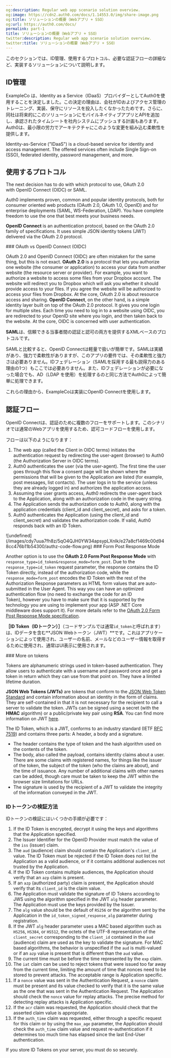 ```yaml
---
og:description: Regular web app scenario solution overview.
og:image: https://cdn2.auth0.com/docs/1.14553.0/img/share-image.png
og:title: ソリューションの概要（Webアプリ + SSO）
og:url: https://auth0.com/docs/
permalink: part-1
title: ソリューションの概要（Webアプリ + SSO）
twitter:description: Regular web app scenario solution overview.
twitter:title: ソリューションの概要（Webアプリ + SSO）
---
```


このセクションでは、ID管理、使用するプロトコル、必要な認証フローの詳細など、実装するソリューションについて説明します。

## ID管理

ExampleCo は、Identity as a Service（IDaaS）プロバイダーとしてAuth0を使用することを決定しました。この決定の理由は、会社がIDおよびアクセス管理のトレーニング、実装、保守にリソースを投入したくなかったためです。さらに、同社は将来的にこのソリューションにモバイルネイティブアプリとAPIを追加し、承認されたタイムシートを社内システムにプッシュする計画もあります。Auth0は、最小限の労力でアーキテクチャにこのような変更を組み込む柔軟性を提供します。

<Callout icon="file-lines" color="#0EA5E9" iconType="regular">

Identity-as-Service ("IDaaS") is a cloud-based service for identity and access management. The offered services often include Single Sign-on (SSO), federated identity, password management, and more.

</Callout>

## 使用するプロトコル

The next decision has to do with which protocol to use, <Tooltip tip="OAuth 2.0: Authorization framework that defines authorization protocols and workflows." cta="View Glossary" href="/docs/glossary?term=OAuth+2.0">OAuth 2.0</Tooltip> with <Tooltip tip="OAuth 2.0: Authorization framework that defines authorization protocols and workflows." cta="View Glossary" href="/docs/glossary?term=OpenID">OpenID</Tooltip> Connect (OIDC) or <Tooltip tip="Security Assertion Markup Language (SAML): Standardized protocol allowing two parties to exchange authentication information without a password." cta="View Glossary" href="/docs/glossary?term=SAML">SAML</Tooltip>.

<Callout icon="file-lines" color="#0EA5E9" iconType="regular">

Auth0 implements proven, common and popular identity protocols, both for consumer oriented web products (OAuth 2.0, OAuth 1.0, OpenID) and for enterprise deployments (SAML, WS-Federation, LDAP). You have complete freedom to use the one that best meets your business needs.

</Callout>

**OpenID Connect** is an authentication protocol, based on the OAuth 2.0 family of specifications. It uses simple JSON <Tooltip tip="ID Token: Credential meant for the client itself, rather than for accessing a resource." cta="View Glossary" href="/docs/glossary?term=identity+tokens">identity tokens</Tooltip> (<Tooltip tip="ID Token: Credential meant for the client itself, rather than for accessing a resource." cta="View Glossary" href="/docs/glossary?term=JWT">JWT</Tooltip>) delivered via the OAuth 2.0 protocol.

<Info>
### OAuth vs OpenID Connect (OIDC)

OAuth 2.0 and OpenID Connect (OIDC) are often mistaken for the same thing, but this is not exact.
**OAuth 2.0** is a protocol that lets you authorize one website (the consumer or application) to access your data from another website (the resource server or provider). For example, you want to authorize a website to access some files from your Dropbox account. The website will redirect you to Dropbox which will ask you whether it should provide access to your files. If you agree the website will be authorized to access your files from Dropbox. At the core, OAuth 2.0 is about resource access and sharing.
**OpenID Connect**, on the other hand, is a simple identity layer built on top of the OAuth 2.0 protocol. It gives you one login for multiple sites. Each time you need to log in to a website using OIDC, you are redirected to your OpenID site where you login, and then taken back to the website. At the core, OIDC is concerned with user authentication.
</Info>

**SAML**は、信頼できる当事者間の認証と認可の両方を提供するXMLベースのプロトコルです。

SAMLと比較すると、OpenID Connectは軽量で扱いが簡単です。SAMLは実績があり、強力で柔軟性がありますが、このアプリの要件では、その柔軟性と強力さは必要ありません。IDフェデレーション（SAMLを採用する最も説得力のある理由の1つ）もここでは必要ありません。また、IDフェデレーションが必要になった場合でも、AD（LDAP を使用）を処理するのと同じ方法でAuth0によって簡単に処理できます。

これらの理由から、ExampleCoは実装にOpenID Connectを使用します。

## 認証フロー

OpenID Connectは、認証のために複数のフローをサポートします。このシナリオでは通常のWebアプリを使用するため、認可コードフローを使用します。

フローは以下のようになります：

1. The web app (called the Client in OIDC terms) initiates the authentication request by redirecting the user-agent (browser) to Auth0 (the Authorization Server in OIDC terms).
2. Auth0 authenticates the user (via the user-agent). The first time the user goes through this flow a consent page will be shown where the permissions that will be given to the Application are listed (for example, post messages, list contacts). The user logs in to the service (unless they are already logged in) and authorizes the application access.
3. Assuming the user grants access, Auth0 redirects the user-agent back to the Application, along with an authorization code in the query string.
4. The Application sends the authorization code to Auth0, along with the application credentials (client_id and client_secret), and asks for a token.
5. Auth0 authenticates the Application (using the client_id and client_secret) and validates the authorization code. If valid, Auth0 responds back with an ID Token.

<Frame>![undefined](/images/cdy7uua7fh8z/5qO4QJH0YW34apsypLXnIk/e27a8cf1469c00d948cc476b11b54300/authz-code-flow.png)</Frame>

<Info>
### Form Post Response Mode

Another option is to use the **OAuth 2.0 Form Post Response Mode** with `response_type=id_token&response_mode=form_post`. Due to the `response_type=id_token` request parameter, the response contains the ID Token directly, instead of the authorization code, while the `response_mode=form_post` encodes the ID Token with the rest of the Authorization Response parameters as HTML form values that are auto-submitted in the User Agent. This way you can have an optimized authentication flow (no need to exchange the code for an ID Token), however you have to make sure that it is supported by the technology you are using to implement your app (ASP .NET Core middleware does support it). For more details refer to the [OAuth 2.0 Form Post Response Mode specification](https://openid.net/specs/oauth-v2-form-post-response-mode-1_0.html).
</Info>

**［ID Token（IDトークン）］**（コードサンプルでは通常`id_token`と呼ばれます）は、IDデータを含む**JSON Webトークン（JWT）**です。これはアプリケーションによって使用され、ユーザーの名前、メールなどのユーザー情報を取得するために使用され、通常はUI表示に使用されます。

<Info>
### More on tokens

Tokens are alphanumeric strings used in token-based authentication. They allow users to authenticate with a username and password once and get a token in return which they can use from that point on. They have a limited lifetime duration.

**JSON Web Tokens (JWTs)** are tokens that conform to the [JSON Web Token Standard](https://tools.ietf.org/html/rfc7519) and contain information about an identity in the form of claims. They are self-contained in that it is not necessary for the recipient to call a server to validate the token. JWTs can be signed using a secret (with the **HMAC** algorithm) or a public/private key pair using **RSA**. You can find more information on JWT [here](/docs/secure/tokens/json-web-tokens).

The ID Token, which is a JWT, conforms to an industry standard (IETF [RFC 7519](https://tools.ietf.org/html/rfc7519)) and contains three parts: A header, a body and a signature.

* The header contains the type of token and the hash algorithm used on the contents of the token.
* The body, also called the payload, contains identity claims about a user. There are some claims with registered names, for things like the issuer of the token, the subject of the token (who the claims are about), and the time of issuance. Any number of additional claims with other names can be added, though care must be taken to keep the JWT within the browser size limitations for URLs.
* The signature is used by the recipient of a JWT to validate the integrity of the information conveyed in the JWT.
</Info>

### IDトークンの検証方法

IDトークンの検証にはいくつかの手順が必要です：

1. If the ID Token is encrypted, decrypt it using the keys and algorithms that the Application specified.
2. The Issuer Identifier for the OpenID Provider must match the value of the `iss` (issuer) claim.
3. The `aud` (audience) claim should contain the Application's `client_id` value. The ID Token must be rejected if the ID Token does not list the Application as a valid audience, or if it contains additional audiences not trusted by the Application.
4. If the ID Token contains multiple audiences, the Application should verify that an `azp` claim is present.
5. If an `azp` (authorized party) claim is present, the Application should verify that its `client_id` is the claim value.
6. The Application must validate the signature of ID Tokens according to JWS using the algorithm specified in the JWT `alg` header parameter. The Application must use the keys provided by the Issuer.
7. The `alg` value should be the default of `RS256` or the algorithm sent by the Application in the `id_token_signed_response_alg` parameter during registration.
8. If the JWT `alg` header parameter uses a MAC based algorithm such as `HS256`, `HS384`, or `HS512`, the octets of the UTF-8 representation of the `client_secret` corresponding to the `client_id` contained in the `aud` (audience) claim are used as the key to validate the signature. For MAC based algorithms, the behavior is unspecified if the `aud` is multi-valued or if an `azp` value is present that is different than the `aud` value.
9. The current time must be before the time represented by the `exp` claim.
10. The `iat` claim can be used to reject tokens that were issued too far away from the current time, limiting the amount of time that nonces need to be stored to prevent attacks. The acceptable range is Application specific.
11. If a `nonce` value was sent in the Authentication Request, a `nonce` claim must be present and its value checked to verify that it is the same value as the one that was sent in the Authentication Request. The Application should check the `nonce` value for replay attacks. The precise method for detecting replay attacks is Application specific.
12. If the `acr` claim was requested, the Application should check that the asserted claim value is appropriate.
13. If the `auth_time` claim was requested, either through a specific request for this claim or by using the `max_age` parameter, the Application should check the `auth_time` claim value and request re-authentication if it determines too much time has elapsed since the last End-User authentication.

<Callout icon="file-lines" color="#0EA5E9" iconType="regular">

If you store ID Tokens on your server, you must do so securely.

</Callout>